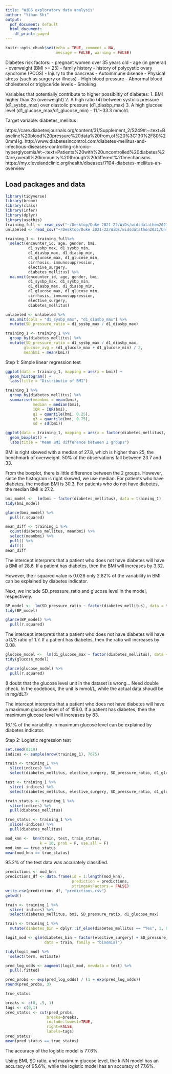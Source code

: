 ```yaml
---
title: "WiDS exploratory data analysis"
author: "Yihan Shi"
output:
  pdf_document: default
  html_document:
    df_print: paged
---
```


```r
knitr::opts_chunk$set(echo = TRUE, comment = NA, 
                      message = FALSE, warning = FALSE)
```

Diabetes risk factors: 
- pregnant women over 35 years old
- age (in general)
- overweight (BMI >= 25)
- family history
- history of polycystic ovary syndrome (PCOS)
- Injury to the pancreas 
- Autoimmune disease
- Physical stress (such as surgery or illness)
- High blood pressure
- Abnormal blood cholesterol or triglyceride levels
- Smoking


Variables that potentially contribute to higher possibiltiy of diabetes:
1. BMI higher than 25 (overweight)
2. A high ratio (4) between systolic pressure (d1_sysbp_max) over diastolic
pressure (d1_diasbp_max)
3. A high glucose level (d1_glucose_max/d1_glucose_min) - 11.1~33.3 mmol/L 

Target variable: diabetes_mellitus

https://care.diabetesjournals.org/content/31/Supplement_2/S249#:~:text=Baseline%20blood%20pressure%20data%20from,of%20%3C130%2F80%20mmHg.
http://www.diabetesincontrol.com/diabetes-mellitus-and-infectious-diseases-controlling-chronic-hyperglycemia/#:~:text=Patients%20with%20uncontrolled%20diabetes%20are,overall%20immunity%20through%20different%20mechanisms.
https://my.clevelandclinic.org/health/diseases/7104-diabetes-mellitus-an-overview

## Load packages and data

```r
library(tidyverse)
library(broom)
library(class)
library(infer)
library(dplyr)
library(usethis)
training_full <- read_csv("~/Desktop/Duke 2021-22/WiDs/widsdatathon2021/TrainingWiDS2021.csv")
unlabeled <- read_csv("~/Desktop/Duke 2021-22/WiDs/widsdatathon2021/UnlabeledWiDS2021.csv")
```


```r
training_1 <- training_full%>% 
  select(encounter_id, age, gender, bmi, 
          d1_sysbp_max, d1_sysbp_min,
          d1_diasbp_max, d1_diasbp_min,
          d1_glucose_max, d1_glucose_min,
          cirrhosis, immunosuppression,
          elective_surgery,
          diabetes_mellitus) %>% 
  na.omit(encounter_id, age, gender, bmi, 
          d1_sysbp_max, d1_sysbp_min,
          d1_diasbp_max, d1_diasbp_min,
          d1_glucose_max, d1_glucose_min,
          cirrhosis, immunosuppression,
          elective_surgery,
          diabetes_mellitus)

unlabeled <- unlabeled %>% 
  na.omit(cols = "d1_sysbp_max", "d1_diasbp_max") %>% 
  mutate(SD_pressure_ratio = d1_sysbp_max / d1_diasbp_max)

training_1 <- training_1 %>% 
  group_by(diabetes_mellitus) %>% 
  mutate(SD_pressure_ratio = d1_sysbp_max / d1_diasbp_max,
        glucose_avg = (d1_glucose_max + d1_glucose_min) / 2,
        meanbmi = mean(bmi))
```

Step 1: Simple linear regression test

```r
ggplot(data = training_1, mapping = aes(x = bmi)) + 
  geom_histogram() + 
  labs(title = "Distributio of BMI")

training_1 %>% 
  group_by(diabetes_mellitus) %>% 
  summarise(meanbmi = mean(bmi),
            median = median(bmi),
            IQR = IQR(bmi),
            q1 = quantile(bmi, 0.25),
            q3 = quantile(bmi, 0.75),
            sd = sd(bmi))

ggplot(data = training_1, mapping = aes(x = factor(diabetes_mellitus), y = bmi)) + 
  geom_boxplot() + 
  labs(title = "Mean BMI difference between 2 groups")
```
BMI is right skewed with a median of 27.8, which is higher than 25, the benchmark
of overweight. 50% of the observations fall between 23.7 and 33.

From the boxplot, there is little difference between the 2 groups. However, since
the histogram is right skewed, we use median. For patients who have diabetes, the 
median BMI is 30.3. For patients who do not have diabetes, the median BMI is 27.2. 

```r
bmi_model <-  lm(bmi ~ factor(diabetes_mellitus), data = training_1)
tidy(bmi_model)

glance(bmi_model) %>% 
  pull(r.squared)
```
```r
mean_diff <- training_1 %>%
  count(diabetes_mellitus, meanbmi) %>%
  select(meanbmi) %>% 
  pull() %>%
  diff()
mean_diff
```


The intercept interprets that a patient who does not have diabetes will have a 
BMI of 28.6. If a patient has diabetes, then the BMI will increases by 3.32.

However, the r squared value is 0.028 only 2.82% of the variability in BMI can be 
explained by diabetes indicator.

Next, we include SD_pressure_ratio and glucose level in the model, respectively.

```r
BP_model <-  lm(SD_pressure_ratio ~ factor(diabetes_mellitus), data = training_1)
tidy(BP_model)

glance(BP_model) %>% 
  pull(r.squared)
```
The intercept interprets that a patient who does not have diabetes will have a 
D/S ratio of 1.7. If a patient has diabetes, then the ratio will increases by 0.08.


```r
glucose_model <-  lm(d1_glucose_max ~ factor(diabetes_mellitus), data = training_1)
tidy(glucose_model)

glance(glucose_model) %>% 
  pull(r.squared)
```
(I doubt that the glucose level unit in the dataset is wrong... Need double check.
In the codebook, the unit is mmol/L, while the actual data shoudl be in mg/dL?)

The intercept interprets that a patient who does not have diabetes will have a 
maximum glucose level of of 156.0. If a patient has diabetes, then the maximum 
glucose level will increases by 83.

16.1% of the variability in maximum glucose level can be explained by diabetes 
indicator.


Step 2: Logistic regression test

```r
set.seed(0219)
indices <- sample(nrow(training_1), 7675)
```

```r
train <- training_1 %>%
  slice(indices) %>% 
  select(diabetes_mellitus, elective_surgery, SD_pressure_ratio, d1_glucose_max)

test <- training_1 %>%
  slice(-indices) %>% 
  select(diabetes_mellitus, elective_surgery, SD_pressure_ratio, d1_glucose_max)

train_status <- training_1 %>%
  slice(indices) %>% 
  pull(diabetes_mellitus)
```

```r
true_status <- training_1 %>%
  slice(-indices) %>% 
  pull(diabetes_mellitus)
```

```r
mod_knn <-  knn(train, test, train_status, 
               k = 10, prob = F, use.all = F)
mod_knn == true_status
mean(mod_knn == true_status)
```
95.2% of the test data was accurately classified.

```r
predictions <- mod_knn
predictions_df <- data.frame(id = 1:length(mod_knn), 
                             prediction = predictions,
                             stringsAsFactors = FALSE)
write.csv(predictions_df, "predictions.csv") 
getwd()
```


```r
train <- training_1 %>%
  slice(-indices) %>% 
  select(diabetes_mellitus, bmi, SD_pressure_ratio, d1_glucose_max)

train <- training_1 %>% 
  mutate(diabetes_bin = dplyr::if_else(diabetes_mellitus == "Yes", 1, 0))

logit_mod <- glm(diabetes_bin ~ factor(elective_surgery) + SD_pressure_ratio + d1_glucose_max,
                 data = train, family = "binomial")

tidy(logit_mod) %>% 
  select(term, estimate)
```


```r
pred_log_odds <- augment(logit_mod, newdata = test) %>% 
  pull(.fitted)

pred_probs <- exp(pred_log_odds) / (1 + exp(pred_log_odds))
round(pred_probs, 3)

true_status

breaks <- c(0, .5, 1)
tags <- c(0,1)
pred_status <- cut(pred_probs, 
                  breaks=breaks, 
                  include.lowest=TRUE, 
                  right=FALSE, 
                  labels=tags)
pred_status
mean(pred_status == true_status)
```
The accuracy of the logistic model is 77.6%.

Using BMI, SD ratio, and maximum glucose level, the k-NN model has an accuracy of
95.6%, while the logistic model has an accuracy of 77.6%. 

 